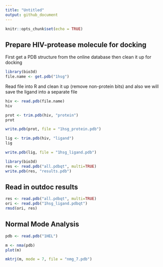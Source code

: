 ```yaml
---
title: "Untitled"
output: github_document
---
```


```r
knitr::opts_chunk$set(echo = TRUE)
```

## Prepare HIV-protease molecule for docking

First get a PDB structure from the online database then clean it up for docking

```r
library(bio3d)
file.name <- get.pdb("1hsg")
```

Read file into R and clean it up (remove non-protein bits) and also we will save the ligand into a separate file

```r
hiv <- read.pdb(file.name)
hiv
```

```r
prot <- trim.pdb(hiv, "protein")
prot
```

```r
write.pdb(prot, file = "1hsg_protein.pdb")
```

```r
lig <- trim.pdb(hiv, "ligand")
lig
```

```r
write.pdb(lig, file = "1hsg_ligand.pdb")
```

```r
library(bio3d)
res <- read.pdb("all.pdbqt", multi=TRUE)
write.pdb(res, "results.pdb")
```

## Read in outdoc results

```r
res <- read.pdb("all.pdbqt", multi=TRUE)
ori <- read.pdb("1hsg_ligand.pdbqt")
rmsd(ori, res)
```

## Normal Mode Analysis

```r
pdb <- read.pdb("1HEL")

m <- nma(pdb)
plot(m)
```

```r
mktrj(m, mode = 7, file = "nmg_7.pdb")
```













